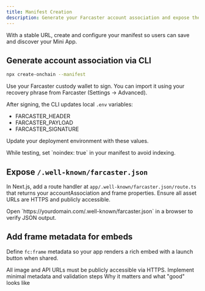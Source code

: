 ```yaml
---
title: Manifest Creation
description: Generate your Farcaster account association and expose the /.well-known/farcaster.json endpoint
---
```


With a stable URL, create and configure your manifest so users can save and discover your Mini App.

## Generate account association via CLI

```bash Terminal
npx create-onchain --manifest
```

<Info>
Use your Farcaster custody wallet to sign. You can import it using your recovery phrase from Farcaster (Settings → Advanced).
</Info>

After signing, the CLI updates local `.env` variables:

- FARCASTER_HEADER
- FARCASTER_PAYLOAD
- FARCASTER_SIGNATURE

Update your deployment environment with these values.

<Warning>
While testing, set `noindex: true` in your manifest to avoid indexing.
</Warning>

## Expose `/.well-known/farcaster.json`

In Next.js, add a route handler at `app/.well-known/farcaster.json/route.ts` that returns your accountAssociation and frame properties. Ensure all asset URLs are HTTPS and publicly accessible.

<Check>
Open `https://yourdomain.com/.well-known/farcaster.json` in a browser to verify JSON output.
</Check>

## Add frame metadata for embeds

Define `fc:frame` metadata so your app renders a rich embed with a launch button when shared.

<Warning>
All image and API URLs must be publicly accessible via HTTPS.
</Warning>

<Card title="Feature catalog: Manifest & Embeds" icon="puzzle-piece" href="/mini-apps/features/embeds-and-previews">
Implement minimal metadata and validation steps
</Card>

<Card title="Launch Guide — Manifest & Discovery" icon="rocket" href="/mini-apps/quickstart/launch-guide#manifest">
Why it matters and what "good" looks like
</Card>


